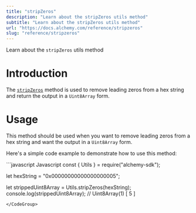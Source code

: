 ```yaml
---
title: "stripZeros"
description: "Learn about the stripZeros utils method"
subtitle: "Learn about the stripZeros utils method"
url: "https://docs.alchemy.com/reference/stripzeros"
slug: "reference/stripzeros"
---
```


Learn about the `stripZeros` utils method

# Introduction

The [`stripZeros`](https://docs.ethers.org/v5/api/utils/bytes/#utils-stripZeros) method is used to remove leading zeros from a hex string and return the output in a `Uint8Array` form.

# Usage

This method should be used when you want to remove leading zeros from a hex string and want the output in a `Uint8Array` form.

Here's a simple code example to demonstrate how to use this method:

<CodeGroup>
  ```javascript Javascript
  const { Utils } = require("alchemy-sdk");

  let hexString = "0x00000000000000000005";

  let strippedUint8Array = Utils.stripZeros(hexString);
  console.log(strippedUint8Array); // Uint8Array(1) [ 5 ]
  ```
</CodeGroup>
